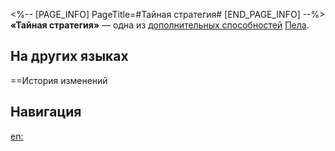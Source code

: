<%-- [PAGE_INFO]
PageTitle=#Тайная стратегия#
[END_PAGE_INFO] --%>
{{Навык Инфобокс
|Название         = Тайная стратегия
|Изображение      = След Тайная стратегия.png
|Персонаж         = Пела
|Тип              = Доп. способность
|Возвышение       = 4
|Длительность     = 
|Описание         = Когда Пела находится на поле боя, шанс попадания эффектов всех союзников повышается на 10%.
|Свойство1        = 
|Масштабирование1 = 
}}
'''«Тайная стратегия»''' — одна из [[дополнительная способность|дополнительных способностей]] [[Пела]].

==На других языках==
{{На других языках
|en   = The Secret Strategy
|zhs  = 秘策
|zht  = 秘策
|ja   = {{Rubi|秘策|ひさく}}
|ko   = 비책
|es   = Estrategia secreta
|fr   = Stratégie secrète
|ru   = Тайная стратегия
|th   = The Secret Strategy
|vi   = Kế Sách Bí Mật
|de   = Geheimstrategie
|id   = The Secret Strategy
|pt   = A Estratégia Secreta
}}

==История изменений
{{История изменений|3.5}}

==Навигация==
{{Навык Навбокс|Пела}}

[[en:]]